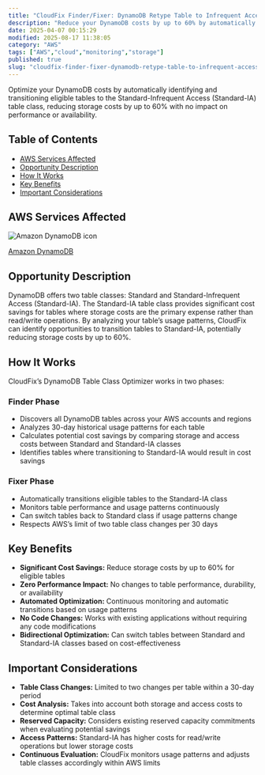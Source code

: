 ```yaml
---
title: "CloudFix Finder/Fixer: DynamoDB Retype Table to Infrequent Access"
description: "Reduce your DynamoDB costs by up to 60% by automatically identifying and transitioning eligible tables to the Standard-Infrequent Access (Standard-IA) table class, with zero impact on performance or availability."
date: 2025-04-07 00:15:29
modified: 2025-08-17 11:38:05
category: "AWS"
tags: ["AWS","cloud","monitoring","storage"]
published: true
slug: "cloudfix-finder-fixer-dynamodb-retype-table-to-infrequent-access"
---
```


Optimize your DynamoDB costs by automatically identifying and transitioning eligible tables to the Standard-Infrequent Access (Standard-IA) table class, reducing storage costs by up to 60% with no impact on performance or availability.

## Table of Contents

-   [AWS Services Affected](#aws-services)
-   [Opportunity Description](#opportunity)
-   [How It Works](#how-it-works)
-   [Key Benefits](#key-benefits)
-   [Important Considerations](#important-considerations)

## AWS Services Affected

![Amazon DynamoDB icon](/media/uploads/DynamoDB.svg)

[Amazon DynamoDB](https://aws.amazon.com/dynamodb/)

## Opportunity Description

DynamoDB offers two table classes: Standard and Standard-Infrequent Access (Standard-IA). The Standard-IA table class provides significant cost savings for tables where storage costs are the primary expense rather than read/write operations. By analyzing your table’s usage patterns, CloudFix can identify opportunities to transition tables to Standard-IA, potentially reducing storage costs by up to 60%.

## How It Works

CloudFix’s DynamoDB Table Class Optimizer works in two phases:

### Finder Phase

-   Discovers all DynamoDB tables across your AWS accounts and regions
-   Analyzes 30-day historical usage patterns for each table
-   Calculates potential cost savings by comparing storage and access costs between Standard and Standard-IA classes
-   Identifies tables where transitioning to Standard-IA would result in cost savings

### Fixer Phase

-   Automatically transitions eligible tables to the Standard-IA class
-   Monitors table performance and usage patterns continuously
-   Can switch tables back to Standard class if usage patterns change
-   Respects AWS’s limit of two table class changes per 30 days

## Key Benefits

-   **Significant Cost Savings:** Reduce storage costs by up to 60% for eligible tables
-   **Zero Performance Impact:** No changes to table performance, durability, or availability
-   **Automated Optimization:** Continuous monitoring and automatic transitions based on usage patterns
-   **No Code Changes:** Works with existing applications without requiring any code modifications
-   **Bidirectional Optimization:** Can switch tables between Standard and Standard-IA classes based on cost-effectiveness

## Important Considerations

-   **Table Class Changes:** Limited to two changes per table within a 30-day period
-   **Cost Analysis:** Takes into account both storage and access costs to determine optimal table class
-   **Reserved Capacity:** Considers existing reserved capacity commitments when evaluating potential savings
-   **Access Patterns:** Standard-IA has higher costs for read/write operations but lower storage costs
-   **Continuous Evaluation:** CloudFix monitors usage patterns and adjusts table classes accordingly within AWS limits
